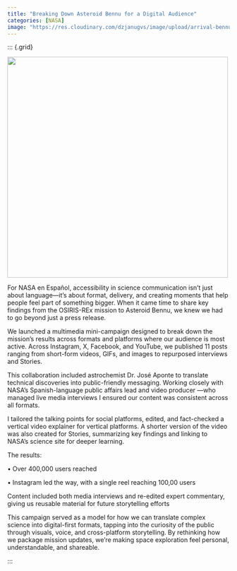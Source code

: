 ```yaml
---
title: "Breaking Down Asteroid Bennu for a Digital Audience"
categories: [NASA]
image: "https://res.cloudinary.com/dzjanugvs/image/upload/arrival-bennu-full-rotation_urwajs.webp"
---
```



::: {.grid}



::: {.g-col-6}

![](https://res.cloudinary.com/dzjanugvs/image/upload/arrival-bennu-full-rotation_urwajs.webp){width=500}


:::

::: {.g-col-6}

For NASA en Español, accessibility in science communication isn’t just about language—it’s about format, delivery, and creating moments that help people feel part of something bigger. When it came time to share key findings from the OSIRIS-REx mission to Asteroid Bennu, we knew we had to go beyond just a press release.

We launched a multimedia mini-campaign designed to break down the mission’s results across formats and platforms where our audience is most active. Across Instagram, X, Facebook, and YouTube, we published 11 posts ranging from short-form videos, GIFs, and images to repurposed interviews and Stories.

This collaboration included astrochemist Dr. José Aponte to translate technical discoveries into public-friendly messaging. Working closely with NASA’s Spanish-language public affairs lead and video producer —who managed live media interviews I ensured our content was consistent across all formats.

I tailored the talking points for social platforms, edited, and fact-checked a vertical video explainer for vertical platforms. A shorter version of the video was also created for Stories, summarizing key findings and linking to NASA’s science site for deeper learning.


The results:

• Over 400,000 users reached

• Instagram led the way, with a single reel reaching 100,00 users

Content included both media interviews and re-edited expert commentary, giving us reusable material for future storytelling efforts

This campaign served as a model for how we can translate complex science into digital-first formats, tapping into the curiosity of the public through visuals, voice, and cross-platform storytelling. By rethinking how we package mission updates, we’re making space exploration feel personal, understandable, and shareable.



:::

::: <!-- end columns -->




